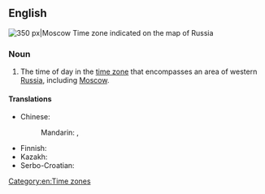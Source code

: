 ==English==
[[File:Map of Russia - Moscow time zone.svg|thumb|right|350 px|Moscow Time zone indicated on the map of Russia]]
{{wikipedia}}

===Noun===
{{en-noun|?}}

# The time of day in the [[time zone]] that encompasses an area of western [[Russia]], including [[Moscow]].

====Translations====
{{trans-top|time of day in Moscow time zone}}
* Chinese:
*: Mandarin: {{t|cmn|莫斯科時間|sc=Hani}}, {{t|cmn|莫斯科时间|tr=Mòsīkē shíjiān|sc=Hani}}
{{trans-mid}}
* Finnish: {{t+|fi|Moskova|alt=Moskovan}} {{t+|fi|aika}}
* Kazakh: {{t|kk|Мәскеу уақыты|sc=Cyrl}}
* Serbo-Croatian: {{t|sh|Moskovsko vrijeme}}
{{trans-bottom}}

[[Category:en:Time zones]]